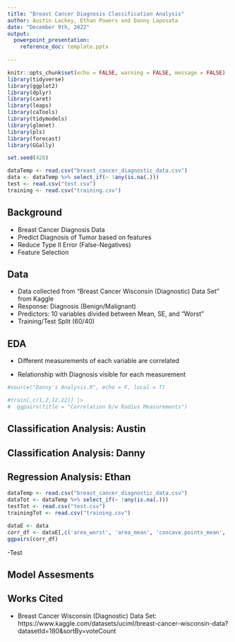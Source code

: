 ```yaml
---
title: "Breast Cancer Diagnosis Classification Analysis"
author: Austin Lackey, Ethan Powers and Danny Laposata
date: "December 9th, 2022"
output: 
  powerpoint_presentation: 
    reference_doc: template.pptx
  
---
```

```r
knitr::opts_chunk$set(echo = FALSE, warning = FALSE, message = FALSE)
library(tidyverse)
library(ggplot2)
library(dplyr)
library(caret)
library(leaps)
library(caTools)
library(tidymodels)
library(glmnet)
library(pls)
library(forecast)
library(GGally)

set.seed(420)

dataTemp <- read.csv("breast_cancer_diagnostic_data.csv")
data <- dataTemp %>% select_if(~ !any(is.na(.)))
test <- read.csv("test.csv")
training <- read.csv("training.csv")
```

## Background

- Breast Cancer Diagnosis Data
- Predict Diagnosis of Tumor based on features
- Reduce Type II Error (False-Negatives)
- Feature Selection

## Data

- Data collected from "Breast Cancer Wisconsin (Diagnostic) Data Set" from Kaggle
- Response: Diagnosis (Benign/Malignant)
- Predictors: 10 variables divided between  Mean, SE, and "Worst"
- Training/Test Split (60/40)


## EDA

- Different measurements of each variable are correlated

- Relationship with Diagnosis visible for each measurement

```r
#source("Danny's Analysis.R", echo = F, local = T)

#train[,c(1,2,12,22)] |>
#  ggpairs(title = "Correlation b/w Radius Measurements")
```




## Classification Analysis: Austin

## Classification Analysis: Danny

## Regression Analysis: Ethan
```r
dataTemp <- read.csv("breast_cancer_diagnostic_data.csv")
dataTot <- dataTemp %>% select_if(~ !any(is.na(.)))
testTot <- read.csv("test.csv")
trainingTot <- read.csv("training.csv")

dataE <- data
corr_df <- dataE[,c('area_worst', 'area_mean', 'concave.points_mean', 'radius_worst')]
ggpairs(corr_df)
```
-Test

## Model Assesments





## Works Cited

- Breast Cancer Wisconsin (Diagnostic) Data Set: https://www.kaggle.com/datasets/uciml/breast-cancer-wisconsin-data?datasetId=180&sortBy=voteCount